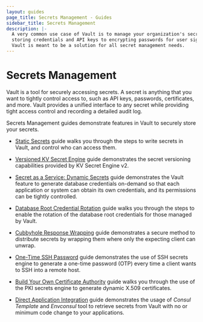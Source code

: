 ```yaml
---
layout: guides
page_title: Secrets Management - Guides
sidebar_title: Secrets Management
description: |-
  A very common use case of Vault is to manage your organization's secrets from
  storing credentials and API keys to encrypting passwords for user signups.
  Vault is meant to be a solution for all secret management needs.
---
```


# Secrets Management

Vault is a tool for securely accessing secrets. A secret is anything that you
want to tightly control access to, such as API keys, passwords, certificates,
and more. Vault provides a unified interface to any secret while providing
tight access control and recording a detailed audit log.

Secrets Management guides demonstrate features in Vault to securely store your
secrets.

- [Static Secrets](/guides/secret-mgmt/static-secrets) guide walks you
  through the steps to write secrets in Vault, and control who can access them.

- [Versioned KV Secret Engine](/guides/secret-mgmt/versioned-kv) guide
  demonstrates the secret versioning capabilities provided by KV Secret Engine v2.

- [Secret as a Service: Dynamic Secrets](/guides/secret-mgmt/dynamic-secrets)
  guide demonstrates the Vault feature to generate database credentials
  on-demand so that each application or system can obtain its own credentials,
  and its permissions can be tightly controlled.

- [Database Root Credential Rotation](/guides/secret-mgmt/db-root-rotation)
  guide walks you through the steps to enable the rotation of the database root
  credentials for those managed by Vault.

- [Cubbyhole Response Wrapping](/guides/secret-mgmt/cubbyhole) guide
  demonstrates a secure method to distribute secrets by wrapping them where only
  the expecting client can unwrap.

- [One-Time SSH Password](/guides/secret-mgmt/ssh-otp) guide demonstrates
  the use of SSH secrets engine to generate a one-time password (OTP) every time a
  client wants to SSH into a remote host.

- [Build Your Own Certificate Authority](/guides/secret-mgmt/pki-engine)
  guide walks you through the use of the PKI secrets engine to generate dynamic
  X.509 certificates.

- [Direct Application Integration](/guides/secret-mgmt/app-integration)
  guide demonstrates the usage of _Consul Template_ and _Envconsul_ tool to
  retrieve secrets from Vault with no or minimum code change to your applications.

